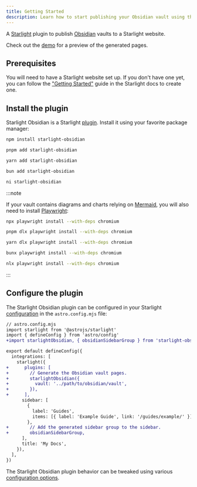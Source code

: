 ```yaml
---
title: Getting Started
description: Learn how to start publishing your Obsidian vault using the Starlight Obsidian plugin.
---
```



A [Starlight](https://starlight.astro.build) plugin to publish [Obsidian](https://obsidian.md) vaults to a Starlight website.

Check out the [demo](https://starlight-obsidian.vercel.app/demo/hello/) for a preview of the generated pages.

## Prerequisites

You will need to have a Starlight website set up.
If you don't have one yet, you can follow the ["Getting Started"](https://starlight.astro.build/getting-started) guide in the Starlight docs to create one.

## Install the plugin

Starlight Obsidian is a Starlight [plugin](https://starlight.astro.build/reference/plugins/).
Install it using your favorite package manager:

<Tabs>
<TabItem label="npm">

```sh
npm install starlight-obsidian
```

</TabItem>
<TabItem label="pnpm">

```sh
pnpm add starlight-obsidian
```

</TabItem>
<TabItem label="Yarn">

```sh
yarn add starlight-obsidian
```

</TabItem>
<TabItem label="Bun">

```sh
bun add starlight-obsidian
```

</TabItem>
<TabItem label="ni">

```sh
ni starlight-obsidian
```

</TabItem>
</Tabs>

:::note

If your vault contains diagrams and charts relying on [Mermaid](https://mermaid.js.org/), you will also need to install [Playwright](https://playwright.dev):

<Tabs>
<TabItem label="npm">

```sh
npx playwright install --with-deps chromium
```

</TabItem>
<TabItem label="pnpm">

```sh
pnpm dlx playwright install --with-deps chromium
```

</TabItem>
<TabItem label="Yarn">

```sh
yarn dlx playwright install --with-deps chromium
```

</TabItem>
<TabItem label="Bun">

```sh
bunx playwright install --with-deps chromium
```

</TabItem>
<TabItem label="ni">

```sh
nlx playwright install --with-deps chromium
```

</TabItem>
</Tabs>

:::

## Configure the plugin

The Starlight Obsidian plugin can be configured in your Starlight [configuration](https://starlight.astro.build/reference/configuration/#plugins) in the `astro.config.mjs` file:

```diff lang="js"
// astro.config.mjs
import starlight from '@astrojs/starlight'
import { defineConfig } from 'astro/config'
+import starlightObsidian, { obsidianSidebarGroup } from 'starlight-obsidian'

export default defineConfig({
  integrations: [
    starlight({
+      plugins: [
+        // Generate the Obsidian vault pages.
+        starlightObsidian({
+          vault: '../path/to/obsidian/vault',
+        }),
+      ],
      sidebar: [
        {
          label: 'Guides',
          items: [{ label: 'Example Guide', link: '/guides/example/' }],
        },
+        // Add the generated sidebar group to the sidebar.
+        obsidianSidebarGroup,
      ],
      title: 'My Docs',
    }),
  ],
})
```

The Starlight Obsidian plugin behavior can be tweaked using various [configuration options](/configuration).
